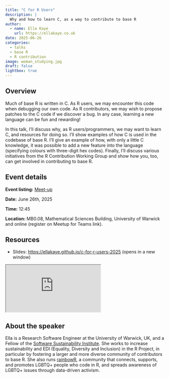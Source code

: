 ```yaml
---
title: "C for R Users"
description: |
  Why and how to learn C, as a way to contribute to base R
author:
  - name: Ella Kaye
    url: https://ellakaye.co.uk
date: 2025-06-26
categories:
  - talks
  - base R
  - R contribution
image: woman_studying.jpg
draft: false
lightbox: true
---
```


## Overview

Much of base R is written in C. As R users, we may encounter this code when debugging our own code. As R contributors, we may wish to propose patches to the C code if we discover a bug. In any case, learning a new language can be fun and rewarding!

In this talk, I'll discuss why, as R users/programmers, we may want to learn C, and resources for doing so. I'll show examples of how C is used in the codebase of base R. I'll give an example of how, with only a little C knowledge, it was possible to add a new feature into the language (specifying colours with three-digit hex codes). Finally, I’ll discuss various initiatives from the R Contribution Working Group and show how you, too, can get involved in contributing to base R.

## Event details

**Event listing:** [Meet-up](https://www.meetup.com/warwickrug/events/308433900/){target="_blank"}

**Date:** June 26th, 2025

**Time:** 12:45

**Location:** MB0.08, Mathematical Sciences Building, University of Warwick and online (register on Meetup for Teams link).

## Resources

* Slides: <https://ellakaye.github.io/c-for-r-users-2025>{target="_blank"} (opens in a new window)

<iframe class="slide-deck ar16x9" src="https://ellakaye.github.io/c-for-r-users-2025/" title="Slides">
</iframe>

## About the speaker

Ella is a Research Software Engineer at the University of Warwick, UK, and a Fellow of the [Software Sustainability Institute](https://software.ac.uk). She works to increase sustainability and EDI (Equality, Diversity and Inclusion) in the R Project, in particular by fostering a larger and more diverse community of contributors to base R. She also runs [rainbowR](https://rainbowr.org), a community that connects, supports, and promotes LGBTQ+ people who code in R, and spreads awareness of LGBTQ+ issues through data-driven activism.